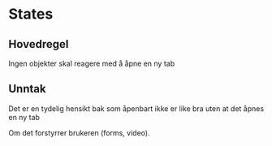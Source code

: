 
<Meta title="Designsystem/States" />

# States



## Hovedregel

Ingen objekter skal reagere med å åpne en ny tab

## Unntak
Det er en tydelig hensikt bak som åpenbart ikke er like bra uten at det åpnes en ny tab

Om det forstyrrer brukeren (forms, video).